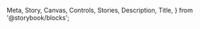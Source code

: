   Meta,
  Story,
  Canvas,
  Controls,
  Stories,
  Description,
  Title,
} from '@storybook/blocks';

<Meta of={CarouselStories} name="Docs" />

<Title />

Shidoka uses [Swiper](https://swiperjs.com/), and provides a [default configuration](https://github.com/kyndryl-design-system/shidoka-applications/tree/main/src/common/helpers/swiper.ts) and stylesheet.

Please reference the [Swiper documentation](https://swiperjs.com/swiper-api) and
[Swiper demos](https://swiperjs.com/demos) for anything beyond our example stories.

## Usage

### Import Swiper and the Shidoka config

```js
// import Swiper bundle with all modules installed
import Swiper from 'swiper/bundle';

// import Shidoka's Swiper config
import { SwiperConfig } from '@kyndryl-design-system/shidoka-applications/common/helpers/swiper';
```

### Import the Shidoka styles for Swiper (globally)

```css
@import '@kyndryl-design-system/shidoka-applications/common/css/swiper-shidoka.css';
```

### Add Swiper HTML to your page

Reference the Stories for more example HTML.

```html
<!-- Slider main container -->
<div class="swiper">
  <!-- Additional required wrapper -->
  <div class="swiper-wrapper">
    <!-- Slides -->
    <div class="swiper-slide">Slide 1</div>
    <div class="swiper-slide">Slide 2</div>
    <div class="swiper-slide">Slide 3</div>
    <div class="swiper-slide">Slide 4</div>
    <div class="swiper-slide">Slide 5</div>
    <div class="swiper-slide">Slide 6</div>
  </div>

  <!-- If we need scrollbar -->
  <div class="swiper-scrollbar"></div>

  <!-- If we need pagination -->
  <div class="swiper-pagination"></div>

  <!-- If we need navigation buttons -->
  <div class="swiper-button-prev"></div>
  <div class="swiper-button-next"></div>
</div>
```

### Extend the Shidoka default Swiper config (if needed)

We use [deepmerge-ts](https://www.npmjs.com/package/deepmerge-ts) for this in our example Stories.

```js
SwiperConfig.pagination.type = 'bullets';
```

### Initialize Swiper (after DOM ready)

```js
new Swiper('.swiper', SwiperConfig);
```
